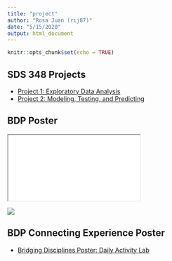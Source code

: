```yaml
---
title: "project"
author: "Rosa Juan (rij87)"
date: "5/15/2020"
output: html_document
---
```


```r
knitr::opts_chunk$set(echo = TRUE)
```

## SDS 348 Projects
- [Project 1: Exploratory Data Analysis](/project1/)
- [Project 2: Modeling, Testing, and Predicting](/project2/)


## BDP Poster

<iframe src="/BDPposter.pdf"></iframe>

<img src="/BDPposter.pdf">



## BDP Connecting Experience Poster
- [Bridging Disciplines Poster: Daily Activity Lab](/BDPposter.pdf)
